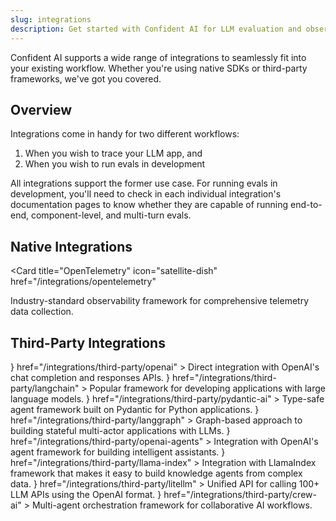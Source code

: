 ```yaml
---
slug: integrations
description: Get started with Confident AI for LLM evaluation and observability
---
```


Confident AI supports a wide range of integrations to seamlessly fit into your existing workflow. Whether you're using native SDKs or third-party frameworks, we've got you covered.

## Overview

Integrations come in handy for two different workflows:

1. When you wish to trace your LLM app, and
2. When you wish to run evals in development

All integrations support the former use case. For running evals in development, you'll need to check in each individual integration's documentation pages to know whether they are capable of running end-to-end, component-level, and multi-turn evals.

## Native Integrations

<Card
  title="OpenTelemetry"
  icon="satellite-dish"
  href="/integrations/opentelemetry"
>
  Industry-standard observability framework for comprehensive telemetry data
  collection.
</Card>

## Third-Party Integrations

<CardGroup cols={2}>
  <Card
    title="OpenAI"
    icon={
      <img
        src="https://www.svgrepo.com/show/306500/openai.svg"
        alt="OpenAI logo"
      />
    }
    href="/integrations/third-party/openai"
  >
    Direct integration with OpenAI's chat completion and responses APIs.
  </Card>
  <Card
    title="LangChain"
    icon={
      <img
        src="https://logo.svgcdn.com/s/langchain-dark-8x.png"
        alt="LangChain logo"
      />
    }
    href="/integrations/third-party/langchain"
  >
    Popular framework for developing applications with large language models.
  </Card>
  <Card
    title="Pydantic AI"
    icon={
      <img
        src="https://assets.streamlinehq.com/image/private/w_300,h_300,ar_1/f_auto/v1/icons/logos/pydantic-srs7pxjs9skodrjb64x86f.png/pydantic-ae96ag6mv67bf6hz5726v8.png?_a=DATAg1AAZAA0"
        alt="Pydantic AI logo"
      />
    }
    href="/integrations/third-party/pydantic-ai"
  >
    Type-safe agent framework built on Pydantic for Python applications.
  </Card>
  <Card
    title="LangGraph"
    icon={
      <img
        src="https://registry.npmmirror.com/@lobehub/icons-static-png/latest/files/light/langgraph.png"
        alt="LangGraph logo"
      />
    }
    href="/integrations/third-party/langgraph"
  >
    Graph-based approach to building stateful multi-actor applications with
    LLMs.
  </Card>
  <Card
    title="OpenAI Agents"
    icon={
      <img
        src="https://www.svgrepo.com/show/306500/openai.svg"
        alt="OpenAI logo"
      />
    }
    href="/integrations/third-party/openai-agents"
  >
    Integration with OpenAI's agent framework for building intelligent
    assistants.
  </Card>
  <Card
    title="LlamaIndex"
    icon={
      <img
        src="https://registry.npmmirror.com/@lobehub/icons-static-png/latest/files/light/llamaindex.png"
        alt="LlamaIndex logo"
      />
    }
    href="/integrations/third-party/llama-index"
  >
    Integration with LlamaIndex framework that makes it easy to build knowledge
    agents from complex data.
  </Card>
  <Card
    title="LiteLLM"
    icon={
      <img
        src="https://thumb.ac-illust.com/42/425e87b240c970dfc92bfb0252ea7e52_t.jpeg"
        alt="LiteLLM logo"
      />
    }
    href="/integrations/third-party/litellm"
  >
    Unified API for calling 100+ LLM APIs using the OpenAI format.
  </Card>
  <Card
    title="Crew AI"
    icon={
      <img
        src="https://registry.npmmirror.com/@lobehub/icons-static-png/latest/files/light/crewai.png"
        alt="Crew AI logo"
      />
    }
    href="/integrations/third-party/crew-ai"
  >
    Multi-agent orchestration framework for collaborative AI workflows.
  </Card>
</CardGroup>
